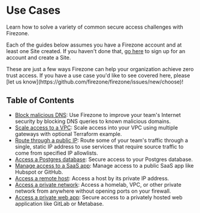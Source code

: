 
# Use Cases

Learn how to solve a variety of common secure access challenges with Firezone.

Each of the guides below assumes you have a Firezone account and at least one
Site created. If you haven't done that,
[go here](https://app.firezone.dev/sign_up) to sign up for an account and create
a Site.

<Alert color="info">
  These are just a few ways Firezone can help your organization achieve zero
  trust access. If you have a use case you'd like to see covered here, please
  [let us know](https://github.com/firezone/firezone/issues/new/choose)!
</Alert>

## Table of Contents

- [Block malicious DNS](/kb/use-cases/secure-dns): Use Firezone to improve your
  team's Internet security by blocking DNS queries to known malicious domains.
- [Scale access to a VPC](/kb/use-cases/scale-vpc-access): Scale access into
  your VPC using multiple gateways with optional Terraform example.
- [Route through a public IP](/kb/use-cases/nat-gateway): Route some of your
  team's traffic through a single, static IP address to use services that
  require source traffic to come from specified IP allowlists.
- [Access a Postgres database](/kb/use-cases/postgres-access): Secure access to
  your Postgres database.
- [Manage access to a SaaS app](/kb/use-cases/saas-app-access): Manage access to
  a public SaaS app like Hubspot or GitHub.
- [Access a remote host](/kb/use-cases/host-access): Access a host by its
  private IP address.
- [Access a private network](/kb/use-cases/private-network-access): Access a
  homelab, VPC, or other private network from anywhere without opening ports on
  your firewall.
- [Access a private web app](/kb/use-cases/web-app-access): Secure access to a
  privately hosted web application like GitLab or Metabase.

<SupportOptions />

